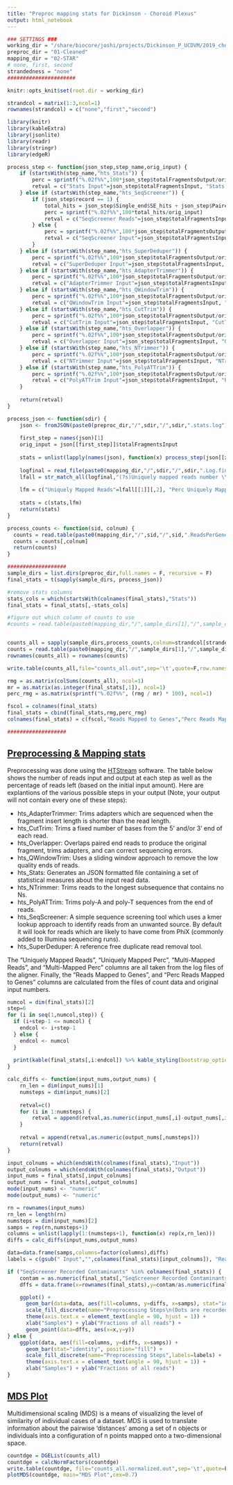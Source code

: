 ```yaml
---
title: "Preproc mapping stats for Dickinson - Choroid Plexus"
output: html_notebook
---
```


```r
### SETTINGS ###
working_dir = "/share/biocore/joshi/projects/Dickinson_P_UCDVM/2019_choroid_plexus"
preproc_dir = "01-Cleaned"
mapping_dir = "02-STAR"
# none, first, second
strandedness = "none"
######################
```

```r
knitr::opts_knit$set(root.dir = working_dir)
```

```r

strandcol = matrix(1:3,ncol=1)
rownames(strandcol) = c("none","first","second")

library(knitr)
library(kableExtra)
library(jsonlite)
library(readr)
library(stringr)
library(edgeR)

process_step <- function(json_step,step_name,orig_input) {
    if (startsWith(step_name,"hts_Stats")) {
        perc = sprintf("%.02f%%",100*json_step$totalFragmentsOutput/orig_input)
        retval = c("Stats Input"=json_step$totalFragmentsInput, "Stats Output"=json_step$totalFragmentsOutput, "Stats Perc"=perc)
    } else if (startsWith(step_name,"hts_SeqScreener")) {
        if (json_step$record == 1) {
            total_hits = json_step$Single_end$SE_hits + json_step$Paired_end$PE_hits
            perc = sprintf("%.02f%%",100*total_hits/orig_input)
            retval = c("SeqScreener Reads"=json_step$totalFragmentsInput, "SeqScreener Recorded Contaminants"=total_hits, "Perc Recorded Contaminants"=perc)
        } else {
            perc = sprintf("%.02f%%",100*json_step$totalFragmentsOutput/orig_input)
            retval = c("SeqScreener Input"=json_step$totalFragmentsInput, "SeqScreener Output"=json_step$totalFragmentsOutput, "SeqScreener Perc"=perc)
        }
    } else if (startsWith(step_name,"hts_SuperDeduper")) {
        perc = sprintf("%.02f%%",100*json_step$totalFragmentsOutput/orig_input)
        retval = c("SuperDeduper Input"=json_step$totalFragmentsInput, "SuperDeduper Output"=json_step$totalFragmentsOutput, "SuperDeduper Perc"=perc)
    } else if (startsWith(step_name,"hts_AdapterTrimmer")) {
        perc = sprintf("%.02f%%",100*json_step$totalFragmentsOutput/orig_input)
        retval = c("AdapterTrimmer Input"=json_step$totalFragmentsInput, "AdapterTrimmer Output"=json_step$totalFragmentsOutput, "AdapterTrimmer Perc"=perc)
    } else if (startsWith(step_name,"hts_QWindowTrim")) {
        perc = sprintf("%.02f%%",100*json_step$totalFragmentsOutput/orig_input)
        retval = c("QWindowTrim Input"=json_step$totalFragmentsInput, "QWindowTrim Output"=json_step$totalFragmentsOutput, "QWindowTrim Perc"=perc)
    } else if (startsWith(step_name,"hts_CutTrim")) {
        perc = sprintf("%.02f%%",100*json_step$totalFragmentsOutput/orig_input)
        retval = c("CutTrim Input"=json_step$totalFragmentsInput, "CutTrim Output"=json_step$totalFragmentsOutput, "CutTrim Perc"=perc)
    } else if (startsWith(step_name,"hts_Overlapper")) {
        perc = sprintf("%.02f%%",100*json_step$totalFragmentsOutput/orig_input)
        retval = c("Overlapper Input"=json_step$totalFragmentsInput, "Overlapper Output"=json_step$totalFragmentsOutput, "Overlapper Perc"=perc)
    } else if (startsWith(step_name,"hts_NTrimmer")) {
        perc = sprintf("%.02f%%",100*json_step$totalFragmentsOutput/orig_input)
        retval = c("NTrimmer Input"=json_step$totalFragmentsInput, "NTrimmer Output"=json_step$totalFragmentsOutput, "NTrimmer Perc"=perc)
    } else if (startsWith(step_name,"hts_PolyATTrim")) {
        perc = sprintf("%.02f%%",100*json_step$totalFragmentsOutput/orig_input)
        retval = c("PolyATTrim Input"=json_step$totalFragmentsInput, "PolyATTrim Output"=json_step$totalFragmentsOutput, "PolyATTrim Perc"=perc)
    }
  
    return(retval)
}

process_json <- function(sdir) { 
    json <- fromJSON(paste0(preproc_dir,"/",sdir,"/",sdir,".stats.log"))
    
    first_step = names(json)[1]
    orig_input = json[[first_step]]$totalFragmentsInput
    
    stats = unlist(lapply(names(json), function(x) process_step(json[[x]],x,orig_input)))
    
    logfinal = read_file(paste0(mapping_dir,"/",sdir,"/",sdir,".Log.final.out"))
    lfall = str_match_all(logfinal,"(?s)Uniquely mapped reads number \\|\\t(\\d+)\\n.+Uniquely mapped reads \\% \\|\\t(.+?\\%).+Number of reads mapped to multiple loci \\|\\t(\\d+)\\n.+\\% of reads mapped to multiple loci \\|\\t(.+?\\%)")
    
    lfm = c("Uniquely Mapped Reads"=lfall[[1]][,2], "Perc Uniquely Mapped"=lfall[[1]][,3], "Multi-Mapped Reads"=lfall[[1]][,4], "Perc Multi-Mapped"=lfall[[1]][,5])
    
    stats = c(stats,lfm)
    return(stats)
}

process_counts <- function(sid, colnum) {
  counts = read.table(paste0(mapping_dir,"/",sid,"/",sid,".ReadsPerGene.out.tab"),row.names = 1,skip = 4,sep='\t',stringsAsFactors = F)
  counts = counts[,colnum]
  return(counts)
}
```

```r
###################
sample_dirs = list.dirs(preproc_dir,full.names = F, recursive = F)
final_stats = t(sapply(sample_dirs, process_json))

#remove stats columns
stats_cols = which(startsWith(colnames(final_stats),"Stats"))
final_stats = final_stats[,-stats_cols]

#figure out which column of counts to use
#counts = read.table(paste0(mapping_dir,"/",sample_dirs[1],"/",sample_dirs[1],".ReadsPerGene.out.tab"),row.names = 1,skip = 4,sep='\t',stringsAsFactors = F)


counts_all = sapply(sample_dirs,process_counts,colnum=strandcol[strandedness,])
counts = read.table(paste0(mapping_dir,"/",sample_dirs[1],"/",sample_dirs[1],".ReadsPerGene.out.tab"),row.names = 1,skip = 4,sep='\t',stringsAsFactors = F)
rownames(counts_all) = rownames(counts)

write.table(counts_all,file="counts_all.out",sep='\t',quote=F,row.names=T)

rmg = as.matrix(colSums(counts_all), ncol=1)
mr = as.matrix(as.integer(final_stats[,1]), ncol=1)
perc_rmg = as.matrix(sprintf("%.02f%%", (rmg / mr) * 100), ncol=1)

fscol = colnames(final_stats)
final_stats = cbind(final_stats,rmg,perc_rmg)
colnames(final_stats) = c(fscol,"Reads Mapped to Genes","Perc Reads Mapped to Genes")

###################
```

## <u>**Preprocessing & Mapping stats**</u>
Preprocessing was done using the [HTStream](https://ibest.github.io/HTStream/) software. The table below shows the number of reads input and output at each step as well as the percentage of reads left (based on the initial input amount). Here are explantions of the various possible steps in your output (Note, your output will not contain every one of these steps):

* hts_AdapterTrimmer: Trims adapters which are sequenced when the fragment insert length is shorter than the read length.
* hts_CutTrim: Trims a fixed number of bases from the 5' and/or 3' end of each read.
* hts_Overlapper: Overlaps paired end reads to produce the original fragment, trims adapters, and can correct sequencing errors.
* hts_QWindowTrim: Uses a sliding window approach to remove the low quality ends of reads.
* hts_Stats: Generates an JSON formatted file containing a set of statistical measures about the input read data.
* hts_NTrimmer: Trims reads to the longest subsequence that contains no Ns.
* hts_PolyATTrim: Trims poly-A and poly-T sequences from the end of reads.
* hts_SeqScreener: A simple sequence screening tool which uses a kmer lookup approach to identify reads from an unwanted source. By default it will look for reads which are likely to have come from PhiX (commonly added to Illumina sequencing runs).
* hts_SuperDeduper: A reference free duplicate read removal tool.

The "Uniquely Mapped Reads", "Uniquely Mapped Perc", "Multi-Mapped Reads", and "Multi-Mapped Perc" columns are all taken from the log files of the aligner. Finally, the "Reads Mapped to Genes", and "Perc Reads Mapped to Genes" columns are calculated from the files of count data and original input numbers.

```r
numcol = dim(final_stats)[2]
step=6
for (i in seq(1,numcol,step)) {
  if (i+step-1 <= numcol) {
    endcol <- i+step-1
  } else {
    endcol <- numcol
  }
  
  print(kable(final_stats[,i:endcol]) %>% kable_styling(bootstrap_options = c("striped", "hover")))
}
```


```r
calc_diffs <- function(input_nums,output_nums) {
    rn_len = dim(input_nums)[1]
    numsteps = dim(input_nums)[2]
    
    retval=c()
    for (i in 1:numsteps) {
        retval = append(retval,as.numeric(input_nums[,i]-output_nums[,i]))
    }
    
    retval = append(retval,as.numeric(output_nums[,numsteps]))
    return(retval)
}

input_colnums = which(endsWith(colnames(final_stats),"Input"))
output_colnums = which(endsWith(colnames(final_stats),"Output"))
input_nums = final_stats[,input_colnums]
output_nums = final_stats[,output_colnums]
mode(input_nums) <- "numeric"
mode(output_nums) <- "numeric"

rn = rownames(input_nums)
rn_len = length(rn)
numsteps = dim(input_nums)[2]
samps = rep(rn,numsteps+1)
columns = unlist(lapply(1:(numsteps+1), function(x) rep(x,rn_len)))
diffs = calc_diffs(input_nums,output_nums)

data=data.frame(samps,columns=factor(columns),diffs)
labels = c(gsub(" Input","",colnames(final_stats)[input_colnums]), "Reads Remaining")

if ("SeqScreener Recorded Contaminants" %in% colnames(final_stats)) {
    contam = as.numeric(final_stats[,"SeqScreener Recorded Contaminants"])
    dffs = data.frame(x=rownames(final_stats),y=contam/as.numeric(final_stats[,1]))

    ggplot() + 
      geom_bar(data=data, aes(fill=columns, y=diffs, x=samps), stat="identity", position="fill") + 
      scale_fill_discrete(name="Preprocessing Steps\n(Dots are recorded\ncontaminant values)",labels=labels) +
      theme(axis.text.x = element_text(angle = 90, hjust = 1)) +
      xlab("Samples") + ylab("Fractions of all reads") +
      geom_point(data=dffs, aes(x=x,y=y))
} else {
    ggplot(data, aes(fill=columns, y=diffs, x=samps)) + 
      geom_bar(stat="identity", position="fill") + 
      scale_fill_discrete(name="Preprocessing Steps",labels=labels) +
      theme(axis.text.x = element_text(angle = 90, hjust = 1)) +
      xlab("Samples") + ylab("Fractions of all reads")
}
```


## **<u>MDS Plot</u>**

Multidimensional scaling (MDS) is a means of visualizing the level of similarity of individual cases of a dataset. MDS is used to translate information about the pairwise 'distances' among a set of n objects or individuals into a configuration of n points mapped onto a two-dimensional space.

```r
countdge = DGEList(counts_all)
countdge = calcNormFactors(countdge)
write.table(countdge, file="counts_all.normalized.out",sep='\t',quote=F,row.names=T)
plotMDS(countdge, main="MDS Plot",cex=0.7)
```

